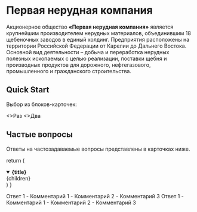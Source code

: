 # Первая нерудная компания

Акционерное общество **«Первая нерудная компания»** является крупнейшим производителем нерудных материалов, объединившим 18 щебеночных заводов в единый холдинг.
Предприятия расположены на территории Российской Федерации от Карелии до Дальнего Востока. 
Основной вид деятельности – добыча и переработка нерудных полезных ископаемых с целью реализации, поставки щебня и производных продуктов для дорожного, нефтегазового, промышленного и гражданского строительства.

## Quick Start


Выбор из блоков-карточек:

<Cards num={2}>
  <Card image arrow title="Documentation theme" href="https://www.1pnk.ru/local/templates/pnk/img/logo.png">
    <>Раз</>
  </Card>
  <Card image arrow title="Blog theme" href="https://www.1pnk.ru/local/templates/pnk/img/logo.png">
    <>Два</>
  </Card>
</Cards>


## Частые вопросы

Ответы на частозадаваемые вопросы представлены в карточках ниже.

  return (
    <details
      open
      className="last-of-type:mb-0 rounded-lg bg-neutral-50 dark:bg-neutral-800 p-2 mt-4"
    >
      <summary>
        <strong className="text-lg">{title}</strong>
      </summary>
      <div className="nx-p-2">{children}</div>
    </details>
  )
}

<FAQBox title="Вопрос 1?">
  Ответ 1
  - Комментарий 1
  - Комментарий 2
  - Комментарий 3

</FAQBox>

<FAQBox title="Вопрос 2">
  Ответ 1
  - Комментарий 1
  - Комментарий 2
  - Комментарий 3
</FAQBox>
